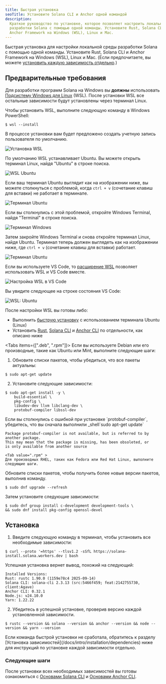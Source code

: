 ```yaml
---
title: Быстрая установка
seoTitle: Установите Solana CLI и Anchor одной командой
description:
  Краткое руководство по установке, которое позволяет настроить локальную среду
  разработки Solana с помощью одной команды. Установите Rust, Solana CLI и
  Anchor Framework на Windows (WSL), Linux и Mac.
---
```


Быстрая установка для настройки локальной среды разработки Solana с помощью
одной команды. Установите Rust, Solana CLI и Anchor Framework на Windows (WSL),
Linux и Mac. (Если предпочитаете, вы можете
[установить каждую зависимость отдельно](/docs/intro/installation/dependencies).)

## Предварительные требования

<Accordions>
<Accordion title="Windows">

Для разработки программ Solana на Windows вы **должны** использовать
[Подсистему Windows для Linux](https://learn.microsoft.com/en-us/windows/wsl/install)
(WSL). После установки WSL все остальные зависимости будут установлены через
терминал Linux.

Чтобы установить WSL, выполните следующую команду в Windows PowerShell:

```terminal
$ wsl --install
```

В процессе установки вам будет предложено создать учетную запись пользователя по
умолчанию.

![Установка WSL](/assets/docs/intro/installation/wsl-install.png)

По умолчанию WSL устанавливает Ubuntu. Вы можете открыть терминал Linux, найдя
"Ubuntu" в строке поиска.

![WSL Ubuntu](/assets/docs/intro/installation/wsl-ubuntu-search.png)

Если ваш терминал Ubuntu выглядит как на изображении ниже, вы можете столкнуться
с проблемой, когда `ctrl + v` (сочетание клавиш для вставки) не работает в
терминале.

![Терминал Ubuntu](/assets/docs/intro/installation/wsl-ubuntu-terminal-1.png)

Если вы столкнулись с этой проблемой, откройте Windows Terminal, найдя
"Terminal" в строке поиска.

![Терминал Windows](/assets/docs/intro/installation/wsl-windows-terminal.png)

Затем закройте Windows Terminal и снова откройте терминал Linux, найдя Ubuntu.
Терминал теперь должен выглядеть как на изображении ниже, где `ctrl + v`
(сочетание клавиш для вставки) работает.

![Терминал Ubuntu](/assets/docs/intro/installation/wsl-ubuntu-terminal-2.png)

Если вы используете VS Code, то
[расширение WSL](https://code.visualstudio.com/docs/remote/wsl-tutorial)
позволяет использовать WSL и VS Code вместе.

![Настройка WSL в VS Code](/assets/docs/intro/installation/wsl-vscode.png)

Вы увидите следующее на строке состояния VS Code:

![WSL: Ubuntu](/assets/docs/intro/installation/wsl-vscode-ubuntu.png)

После настройки WSL вы готовы либо:

- Выполнить [быструю установку](#installation) с использованием терминала Ubuntu
  (Linux)
- Установить [Rust](/docs/intro/installation/dependencies#install-rust),
  [Solana CLI](/docs/intro/installation/dependencies#install-solana-cli) и
  [Anchor CLI](/docs/intro/installation/dependencies#install-anchor-cli) по
  отдельности, как описано ниже

</Accordion>
<Accordion title="Linux">

<Tabs items={[".deb", ".rpm"]}>
<Tab value=".deb" >
Если вы используете Debian или его производные, такие как Ubuntu или Mint, выполните следующие шаги:

1. Обновите списки пакетов, чтобы убедиться, что все пакеты актуальны:

```terminal
$ sudo apt-get update
```

2. Установите следующие зависимости:

```terminal
$ sudo apt-get install -y \
    build-essential \
    pkg-config \
    libudev-dev llvm libclang-dev \
    protobuf-compiler libssl-dev
```

<Callout>
Если вы столкнулись с ошибкой при установке `protobuf-compiler`, убедитесь, что вы сначала выполнили _shell`sudo apt-get update`

```
Package protobuf-compiler is not available, but is referred to by another package.
This may mean that the package is missing, has been obsoleted, or
is only available from another source
```

</Callout>

  </Tab>

    <Tab value=".rpm" >
    Для производных RHEL, таких как Fedora или Red Hat Linux, выполните следующие шаги.

Обновите списки пакетов, чтобы получить более новые версии пакетов, выполнив
команду.

```terminal
$ sudo dnf upgrade --refresh
```

Затем установите следующие зависимости:

```terminal
$ sudo dnf group install c-development development-tools \
&& sudo dnf install pkg-config openssl-devel
```

  </Tab>
</Tabs>

</Accordion>
</Accordions>

## Установка

1. Введите следующую команду в терминал, чтобы установить все необходимые
   зависимости:

```terminal
$ curl --proto '=https' --tlsv1.2 -sSfL https://solana-install.solana.workers.dev | bash
```

Успешная установка вернет вывод, похожий на следующий:

```
Installed Versions:
Rust: rustc 1.90.0 (1159e78c4 2025-09-14)
Solana CLI: solana-cli 2.3.13 (src:5466f459; feat:2142755730, client:Agave)
Anchor CLI: 0.32.1
Node.js: v24.10.0
Yarn: 1.22.22
```

2. Убедитесь в успешной установке, проверив версию каждой установленной
   зависимости.

```terminal
$ rustc --version && solana --version && anchor --version && node --version && yarn --version
```

<Callout>
  Если команда быстрой установки не сработала, обратитесь к разделу [Установка
  зависимостей](/docs/intro/installation/dependencies) ниже для инструкций по
  установке каждой зависимости отдельно.
</Callout>

### Следующие шаги

После установки всех необходимых зависимостей вы готовы ознакомиться с
[Основами Solana CLI](/docs/intro/installation/solana-cli-basics) и
[Основами Anchor CLI](/docs/intro/installation/anchor-cli-basics).
